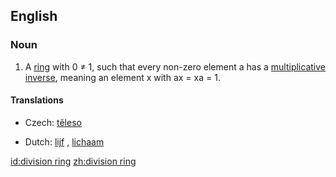 ==English==
{{wikipedia}}

===Noun===
{{en-noun|sg=[[division]] [[ring]]}}

# {{algebra}} A [[ring]] with 0 ≠ 1, such that every non-zero element a has a [[multiplicative inverse]], meaning an element x with ax = xa = 1.

====Translations====
{{trans-top|algebraic concept}}
* Czech: [[těleso]] {{n}}
{{trans-mid}}
* Dutch: [[lijf]] {{n}}, [[lichaam]] {{n}}
{{trans-bottom}}

[[id:division ring]]
[[zh:division ring]]